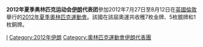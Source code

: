 {{noteTA|G1=Sports}}
{{Infobox Country Olympics
|NOC = IRI
|games = 2012年夏季
|competitors=53
|sports= 14
|flagbearer=Ali Mazaheri
|officials=
|gold=7
|silver=5
|bronze=1
|rank=12
}}
'''2012年夏季奥林匹克运动会[[伊朗|伊朗]]代表团'''參加2012年7月27日至8月12日在[[英國|英國]][[倫敦|倫敦]]舉行的[[2012年夏季奧林匹克運動會|2012年夏季奧林匹克運動會]]。該國在該屆奧運共收穫7枚金牌、5枚銀牌和1枚銅牌。

{{Nations at the 2012 Summer Olympics}}

[[Category:2012年夏季奧林匹克運動會代表團|I]]
[[Category:2012年伊朗|Category:2012年伊朗]]
[[Category:奧林匹克運動會伊朗代表團|Category:奧林匹克運動會伊朗代表團]]